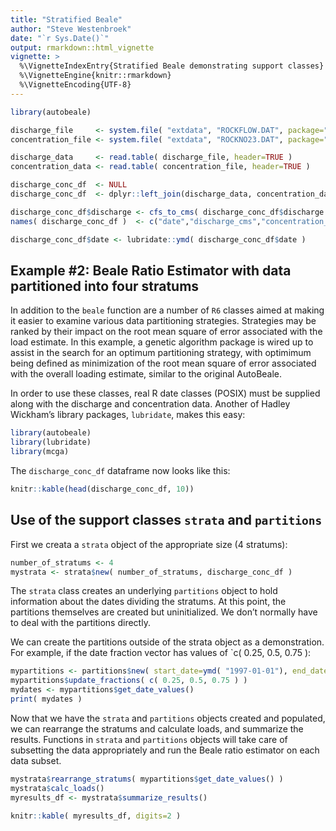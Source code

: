 ```yaml
---
title: "Stratified Beale"
author: "Steve Westenbroek"
date: "`r Sys.Date()`"
output: rmarkdown::html_vignette
vignette: >
  %\VignetteIndexEntry{Stratified Beale demonstrating support classes}
  %\VignetteEngine{knitr::rmarkdown}
  %\VignetteEncoding{UTF-8}
---
```


```r

library(autobeale)

discharge_file     <- system.file( "extdata", "ROCKFLOW.DAT", package="autobeale")
concentration_file <- system.file( "extdata", "ROCKNO23.DAT", package="autobeale")

discharge_data     <- read.table( discharge_file, header=TRUE )
concentration_data <- read.table( concentration_file, header=TRUE )

discharge_conc_df  <- NULL
discharge_conc_df  <- dplyr::left_join(discharge_data, concentration_data, by=c("date" = "date") )

discharge_conc_df$discharge <- cfs_to_cms( discharge_conc_df$discharge )
names( discharge_conc_df )  <- c("date","discharge_cms","concentration_mg_L")

discharge_conc_df$date <- lubridate::ymd( discharge_conc_df$date )

```

## Example #2: Beale Ratio Estimator with data partitioned into four stratums

In addition to the `beale` function are a number of `R6` classes aimed at making it easier to examine various data partitioning strategies. Strategies may be ranked by their impact on the root mean square of error associated with the load estimate. In this example, a genetic algorithm package is wired up to assist in the search for an optimum partitioning strategy, with optimimum being defined as minimization of the root mean square of error associated with the overall loading estimate, similar to the original AutoBeale.

In order to use these classes, real R date classes (POSIX) must be supplied along with the discharge and concentration data. Another of Hadley Wickham's library packages, `lubridate`, makes this easy:

```r

library(autobeale)
library(lubridate)
library(mcga)

```

The `discharge_conc_df` dataframe now looks like this:

```r
knitr::kable(head(discharge_conc_df, 10))
```

## Use of the support classes `strata` and `partitions`

First we creata a `strata` object of the appropriate size (4 stratums):

```r
number_of_stratums <- 4
mystrata <- strata$new( number_of_stratums, discharge_conc_df )
```

The `strata` class creates an underlying `partitions` object to hold information about the dates dividing the stratums. At this point, the partitions themselves are created but uninitialized. We don't normally have to deal with the partitions directly.

We can create the partitions outside of the strata object as a demonstration. For example, if the date fraction vector has values of `c( 0.25, 0.5, 0.75 ):

```r

mypartitions <- partitions$new( start_date=ymd( "1997-01-01"), end_date=ymd("1997-12-31"), num_partitions=3 )
mypartitions$update_fractions( c( 0.25, 0.5, 0.75 ) )
mydates <- mypartitions$get_date_values()
print( mydates )
```

Now that we have the `strata` and `partitions` objects created and populated, we can rearrange the stratums and calculate loads, and summarize the results. Functions in `strata` and `partitions` objects will take care of subsetting the data appropriately and run the Beale ratio estimator on each data subset.

```r

mystrata$rearrange_stratums( mypartitions$get_date_values() )
mystrata$calc_loads()
myresults_df <- mystrata$summarize_results()

```

```r
knitr::kable( myresults_df, digits=2 )
```
